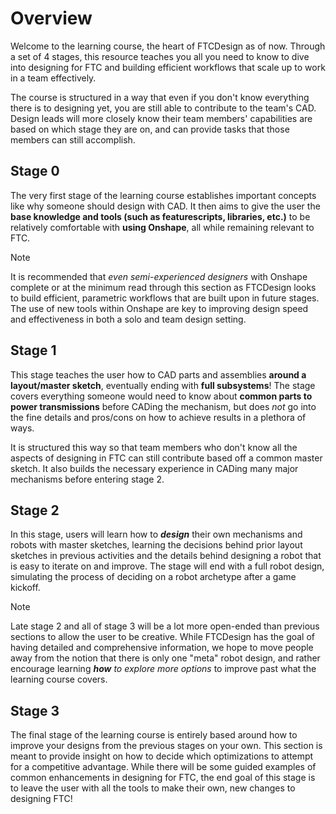 # Overview
Welcome to the learning course, the heart of FTCDesign as of now. Through a set of 4 stages, this resource teaches you all you need to know to dive into designing for FTC and building efficient workflows that scale up to work in a team effectively.

The course is structured in a way that even if you don't know everything there is to designing yet, you are still able to contribute to the team's CAD. Design leads will more closely know their team members' capabilities are based on which stage they are on, and can provide tasks that those members can still accomplish.

## Stage 0
The very first stage of the learning course establishes important concepts like why someone should design with CAD. It then aims to give the user the **base knowledge and tools (such as featurescripts, libraries, etc.)** to be relatively comfortable with **using Onshape**, all while remaining relevant to FTC.

> [!NOTE]
>
> It is recommended that *even semi-experienced designers* with Onshape complete or at the minimum read through this section as FTCDesign looks to build efficient, parametric workflows that are built upon in future stages. The use of new tools within Onshape are key to improving design speed and effectiveness in both a solo and team design setting.

## Stage 1
This stage teaches the user how to CAD parts and assemblies **around a layout/master sketch**, eventually ending with **full subsystems**! The stage covers everything someone would need to know about **common parts to power transmissions** before CADing the mechanism, but does *not* go into the fine details and pros/cons on how to achieve results in a plethora of ways.

It is structured this way so that team members who don't know all the aspects of designing in FTC can still contribute based off a common master sketch. It also builds the necessary experience in CADing many major mechanisms before entering stage 2.

## Stage 2
In this stage, users will learn how to ***design*** their own mechanisms and robots with master sketches, learning the decisions behind prior layout sketches in previous activities and the details behind designing a robot that is easy to iterate on and improve. The stage will end with a full robot design, simulating the process of deciding on a robot archetype after a game kickoff.

> [!NOTE]
>
> Late stage 2 and all of stage 3 will be a lot more open-ended than previous sections to allow the user to be creative. While FTCDesign has the goal of having detailed and comprehensive information, we hope to move people away from the notion that there is only one "meta" robot design, and rather encourage learning ***how** to explore more options* to improve past what the learning course covers.

## Stage 3
The final stage of the learning course is entirely based around how to improve your designs from the previous stages on your own. This section is meant to provide insight on how to decide which optimizations to attempt for a competitive advantage. While there will be some guided examples of common enhancements in designing for FTC, the end goal of this stage is to leave the user with all the tools to make their own, new changes to designing FTC!